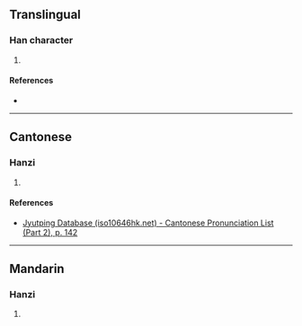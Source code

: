 {{character info/new}}
==Translingual==

===Han character===
{{Han char|rn=85|rad=水|as=09|sn=12|four=36114|canj=EAHM|ids=⿰氵星}}

# {{defn|Han|sort=水09}}

====References====
* {{Han ref|kx=0638.030|dkj=17860|hdz=31676.020|uh=6E66|ud=28262|bh=DA54|bd=55892}}

----

==Cantonese==

===Hanzi===
{{yue-hanzi|jyut=[[sang1]]|y=sang1}}

# {{defn|lang=yue|sort=水09}}

====References====
*[http://www.iso10646hk.net/jp/document/download.jsp Jyutping Database (iso10646hk.net) - Cantonese Pronunciation List (Part 2), p. 142]

----

==Mandarin==

===Hanzi===
{{cmn-hanzi|pin=[[shēng]] ([[sheng1]])|wg=sheng<sup>1</sup>}}

# {{defn|lang=cmn|sort=水09}}